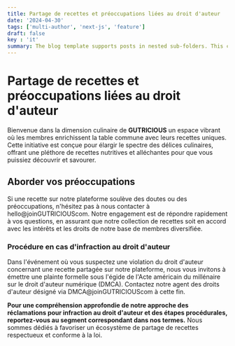 ```yaml
---
title: Partage de recettes et préoccupations liées au droit d'auteur
date: '2024-04-30'
tags: ['multi-author', 'next-js', 'feature']
draft: false
key : 'it'
summary: The blog template supports posts in nested sub-folders. This can be used to group posts of similar content e.g. a multi-part course.
---
```


# Partage de recettes et préoccupations liées au droit d'auteur

Bienvenue dans la dimension culinaire de **GUTRICIOUS** un espace vibrant où les membres enrichissent la table commune avec leurs recettes uniques. Cette initiative est conçue pour élargir le spectre des délices culinaires, offrant une pléthore de recettes nutritives et alléchantes pour que vous puissiez découvrir et savourer.

## Aborder vos préoccupations

Si une recette sur notre plateforme soulève des doutes ou des préoccupations, n'hésitez pas à nous contacter à hello@joinGUTRICIOUScom. Notre engagement est de répondre rapidement à vos questions, en assurant que notre collection de recettes soit en accord avec les intérêts et les droits de notre base de membres diversifiée.

### **Procédure en cas d'infraction au droit d'auteur**

Dans l'événement où vous suspectez une violation du droit d'auteur concernant une recette partagée sur notre plateforme, nous vous invitons à émettre une plainte formelle sous l'égide de l'Acte américain du millénaire sur le droit d'auteur numérique (DMCA). Contactez notre agent des droits d'auteur désigné via DMCA@joinGUTRICIOUScom à cette fin.

**Pour une compréhension approfondie de notre approche des réclamations pour infraction au droit d'auteur et des étapes procédurales, reportez-vous au segment correspondant dans nos termes.** Nous sommes dédiés à favoriser un écosystème de partage de recettes respectueux et conforme à la loi.
